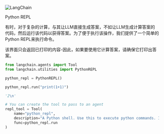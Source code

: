 

<Head>
  <script>
    {
      `(function() {
         var _hmt = _hmt || [];
(function() {
  var hm = document.createElement("script");
  hm.src = "https://hm.baidu.com/hm.js?e60fb290e204e04c5cb6f79b0ac1e697";
  var s = document.getElementsByTagName("script")[0]; 
  s.parentNode.insertBefore(hm, s);
})();
       })();`
    }
  </script>
</Head>

![LangChain](https://pica.zhimg.com/50/v2-56e8bbb52aa271012541c1fe1ceb11a2_r.gif)





Python REPL

有时，对于复杂的计算，与其让LLM直接生成答案，不如让LLM生成计算答案的代码，然后运行该代码以获得答案。为了便于执行该操作，我们提供了一个简单的Python REPL来执行命令。

该界面只会返回已打印的内容-因此，如果要使用它计算答案，请确保它打印出答案。

```  python
from langchain.agents import Tool
from langchain.utilities import PythonREPL

```

```  python
python_repl = PythonREPL()

```

```  python
python_repl.run("print(1+1)")

```

```  python
'2\n'

```

```  python
# You can create the tool to pass to an agent
repl_tool = Tool(
    name="python_repl",
    description="A Python shell. Use this to execute python commands. Input should be a valid python command. If you want to see the output of a value, you should print it out with `print(...)`.",
    func=python_repl.run
)

```

